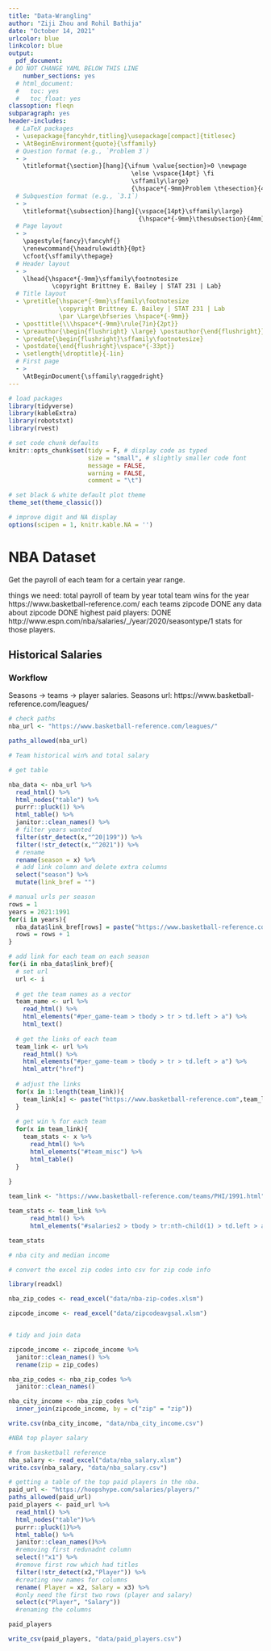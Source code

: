 ```yaml
---
title: "Data-Wrangling"
author: "Ziji Zhou and Rohil Bathija"
date: "October 14, 2021"
urlcolor: blue
linkcolor: blue
output:
  pdf_document:
# DO NOT CHANGE YAML BELOW THIS LINE    
    number_sections: yes
  # html_document:
  #   toc: yes
  #   toc_float: yes
classoption: fleqn
subparagraph: yes
header-includes:
  # LaTeX packages
  - \usepackage{fancyhdr,titling}\usepackage[compact]{titlesec}
  - \AtBeginEnvironment{quote}{\sffamily}
  # Question format (e.g., `Problem 3`)
  - > 
    \titleformat{\section}[hang]{\ifnum \value{section}>0 \newpage
                                  \else \vspace{14pt} \fi
                                  \sffamily\large}
                                  {\hspace*{-9mm}Problem \thesection}{4mm}{}[]
  # Subquestion format (e.g., `3.1`)
  - >
    \titleformat{\subsection}[hang]{\vspace{14pt}\sffamily\large}
                                    {\hspace*{-9mm}\thesubsection}{4mm}{}[\vspace*{11pt}]
  # Page layout
  - >
    \pagestyle{fancy}\fancyhf{}
    \renewcommand{\headrulewidth}{0pt}
    \cfoot{\sffamily\thepage}
  # Header layout
  - >
    \lhead{\hspace*{-9mm}\sffamily\footnotesize 
            \copyright Brittney E. Bailey | STAT 231 | Lab}
  # Title layout
  - \pretitle{\hspace*{-9mm}\sffamily\footnotesize
              \copyright Brittney E. Bailey | STAT 231 | Lab
              \par \Large\bfseries \hspace*{-9mm}}
  - \posttitle{\\\hspace*{-9mm}\rule{7in}{2pt}}
  - \preauthor{\begin{flushright} \large} \postauthor{\end{flushright}}
  - \predate{\begin{flushright}\sffamily\footnotesize}
  - \postdate{\end{flushright}\vspace*{-33pt}}
  - \setlength{\droptitle}{-1in}
  # First page
  - >
    \AtBeginDocument{\sffamily\raggedright}
---
```


```r
# load packages
library(tidyverse) 
library(kableExtra)
library(robotstxt) 
library(rvest)

# set code chunk defaults
knitr::opts_chunk$set(tidy = F, # display code as typed
                      size = "small", # slightly smaller code font
                      message = FALSE,
                      warning = FALSE,
                      comment = "\t") 

# set black & white default plot theme
theme_set(theme_classic()) 

# improve digit and NA display 
options(scipen = 1, knitr.kable.NA = '')
```

# **NBA Dataset** {-}

Get the payroll of each team for a certain year range.

things we need:
total payroll of team by year
total team wins for the year
https://www.basketball-reference.com/
each teams zipcode DONE
any data about zipcode DONE
highest paid players: DONE
http://www.espn.com/nba/salaries/_/year/2020/seasontype/1
stats for those players.

## **Historical Salaries** {-}

### **Workflow** {-}

Seasons -> teams -> player salaries.
Seasons url: https://www.basketball-reference.com/leagues/

```r
# check paths
nba_url <- "https://www.basketball-reference.com/leagues/"

paths_allowed(nba_url)
```


```r
# Team historical win% and total salary

# get table 

nba_data <- nba_url %>% 
  read_html() %>%
  html_nodes("table") %>%
  purrr::pluck(1) %>%
  html_table() %>%
  janitor::clean_names() %>%
  # filter years wanted
  filter(str_detect(x,"^20|199")) %>%
  filter(!str_detect(x,"^2021")) %>%
  # rename
  rename(season = x) %>%
  # add link column and delete extra columns
  select("season") %>%
  mutate(link_bref = "") 

# manual urls per season
rows = 1
years = 2021:1991
for(i in years){
  nba_data$link_bref[rows] = paste("https://www.basketball-reference.com/leagues/NBA_",i,".html",sep = "") 
  rows = rows + 1
}

# add link for each team on each season
for(i in nba_data$link_bref){
  # set url
  url <- i
  
  # get the team names as a vector
  team_name <- url %>%
    read_html() %>%
    html_elements("#per_game-team > tbody > tr > td.left > a") %>%
    html_text()
  
  # get the links of each team
  team_link <- url %>%
    read_html() %>%
    html_elements("#per_game-team > tbody > tr > td.left > a") %>%
    html_attr("href")
  
  # adjust the links
  for(x in 1:length(team_link)){
    team_link[x] <- paste("https://www.basketball-reference.com",team_link[x],sep = "")
  }
  
  # get win % for each team
  for(x in team_link){
    team_stats <- x %>%
      read_html() %>%
      html_elements("#team_misc") %>%
      html_table()
  }
  
}

team_link <- "https://www.basketball-reference.com/teams/PHI/1991.html"

team_stats <- team_link %>%
      read_html() %>%
      html_elements("#salaries2 > tbody > tr:nth-child(1) > td.left > a")

team_stats
```

```r
# nba city and median income

# convert the excel zip codes into csv for zip code info

library(readxl)

nba_zip_codes <- read_excel("data/nba-zip-codes.xlsm")

zipcode_income <- read_excel("data/zipcodeavgsal.xlsm")


# tidy and join data

zipcode_income <- zipcode_income %>% 
  janitor::clean_names() %>%
  rename(zip = zip_codes)

nba_zip_codes <- nba_zip_codes %>%
  janitor::clean_names()

nba_city_income <- nba_zip_codes %>%
  inner_join(zipcode_income, by = c("zip" = "zip"))

write.csv(nba_city_income, "data/nba_city_income.csv")
```

```r
#NBA top player salary

# from basketball reference
nba_salary <- read_excel("data/nba_salary.xlsm")
write.csv(nba_salary, "data/nba_salary.csv")
```

```r
# getting a table of the top paid players in the nba.
paid_url <- "https://hoopshype.com/salaries/players/"
paths_allowed(paid_url)
paid_players <- paid_url %>%
  read_html() %>%
  html_nodes("table")%>%
  purrr::pluck(1)%>%
  html_table() %>%
  janitor::clean_names()%>%
  #removing first redunadnt column
  select(!"x1") %>%
  #remove first row which had titles
  filter(!str_detect(x2,"Player")) %>%
  #creating new names for columns
  rename( Player = x2, Salary = x3) %>%
  #only need the first two rows (player and salary)
  select(c("Player", "Salary"))
  #renaming the columns

paid_players

write_csv(paid_players, "data/paid_players.csv")
```